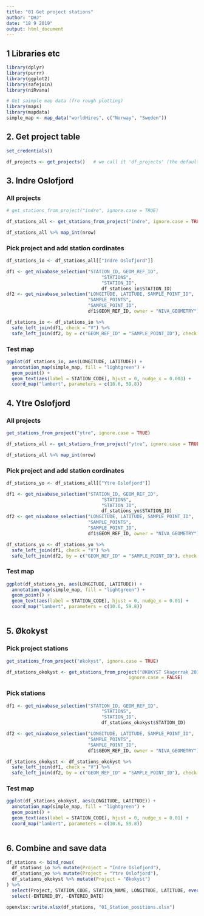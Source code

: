 ```yaml
---
title: "01 Get project stations"
author: "DHJ"
date: "18 9 2019"
output: html_document
---
```


## 1 Libraries etc
```r
library(dplyr)
library(purrr)
library(ggplot2)
library(safejoin)
library(niRvana)

# Get saimple map data (fro rough plotting)
library(maps)
library(mapdata)
simple_map <- map_data("worldHires", c("Norway", "Sweden"))

```

## 2. Get project table  
```r
set_credentials()
```

```r
df_projects <- get_projects()   # we call it 'df_projects' (the default name used by 'get_stations_from_project')
```

## 3. Indre Oslofjord  

### All projects
```r
# get_stations_from_project("indre", ignore.case = TRUE)

df_stations_all <- get_stations_from_project("indre", ignore.case = TRUE, keep_all = TRUE)

df_stations_all %>% map_int(nrow)
```

### Pick project and add station cordinates
```r
df_stations_io <- df_stations_all[["Indre Oslofjord"]]

df1 <- get_nivabase_selection("STATION_ID, GEOM_REF_ID", 
                                   "STATIONS", 
                                   "STATION_ID", 
                                   df_stations_io$STATION_ID)
df2 <- get_nivabase_selection("LONGITUDE, LATITUDE, SAMPLE_POINT_ID", 
                              "SAMPLE_POINTS", 
                              "SAMPLE_POINT_ID", 
                              df1$GEOM_REF_ID, owner = "NIVA_GEOMETRY")

df_stations_io <- df_stations_io %>%
  safe_left_join(df1, check = "V") %>%
  safe_left_join(df2, by = c("GEOM_REF_ID" = "SAMPLE_POINT_ID"), check = "V")

```

### Test map
```r
ggplot(df_stations_io, aes(LONGITUDE, LATITUDE)) +
  annotation_map(simple_map, fill = "lightgreen") +
  geom_point() +
  geom_text(aes(label = STATION_CODE), hjust = 0, nudge_x = 0.003) +
  coord_map("lambert", parameters = c(10.6, 59.8))
```


## 4. Ytre Oslofjord  

### All projects
```r
get_stations_from_project("ytre", ignore.case = TRUE)

df_stations_all <- get_stations_from_project("ytre", ignore.case = TRUE, keep_all = TRUE)

df_stations_all %>% map_int(nrow)
```

### Pick project and add station cordinates
```r
df_stations_yo <- df_stations_all[["Ytre Oslofjord"]]

df1 <- get_nivabase_selection("STATION_ID, GEOM_REF_ID", 
                                   "STATIONS", 
                                   "STATION_ID", 
                                   df_stations_yo$STATION_ID)
df2 <- get_nivabase_selection("LONGITUDE, LATITUDE, SAMPLE_POINT_ID", 
                              "SAMPLE_POINTS", 
                              "SAMPLE_POINT_ID", 
                              df1$GEOM_REF_ID, owner = "NIVA_GEOMETRY")

df_stations_yo <- df_stations_yo %>%
  safe_left_join(df1, check = "V") %>%
  safe_left_join(df2, by = c("GEOM_REF_ID" = "SAMPLE_POINT_ID"), check = "V")

```

### Test map
```r

ggplot(df_stations_yo, aes(LONGITUDE, LATITUDE)) +
  annotation_map(simple_map, fill = "lightgreen") +
  geom_point() +
  geom_text(aes(label = STATION_CODE), hjust = 0, nudge_x = 0.01) +
  coord_map("lambert", parameters = c(10.6, 59.8))
  

```

## 5. Økokyst  

### Pick project stations
```r
get_stations_from_project("økokyst", ignore.case = TRUE)

df_stations_okokyst <- get_stations_from_project("ØKOKYST Skagerrak 2017-2020", 
                                             ignore.case = FALSE)
```

### Pick stations
```r
df1 <- get_nivabase_selection("STATION_ID, GEOM_REF_ID", 
                                   "STATIONS", 
                                   "STATION_ID", 
                                   df_stations_okokyst$STATION_ID)

df2 <- get_nivabase_selection("LONGITUDE, LATITUDE, SAMPLE_POINT_ID", 
                              "SAMPLE_POINTS", 
                              "SAMPLE_POINT_ID", 
                              df1$GEOM_REF_ID, owner = "NIVA_GEOMETRY")

df_stations_okokyst <- df_stations_okokyst %>%
  safe_left_join(df1, check = "V") %>%
  safe_left_join(df2, by = c("GEOM_REF_ID" = "SAMPLE_POINT_ID"), check = "V")

```

### Test map
```r

ggplot(df_stations_okokyst, aes(LONGITUDE, LATITUDE)) +
  annotation_map(simple_map, fill = "lightgreen") +
  geom_point() +
  geom_text(aes(label = STATION_CODE), hjust = 0, nudge_x = 0.01) +
  coord_map("lambert", parameters = c(10.6, 59.8))
  
```

## 6. Combine and save data
```r
df_stations <- bind_rows(
  df_stations_io %>% mutate(Project = "Indre Oslofjord"),
  df_stations_yo %>% mutate(Project = "Ytre Oslofjord"),
  df_stations_okokyst %>% mutate(Project = "Økokyst")
) %>%
  select(Project, STATION_CODE, STATION_NAME, LONGITUDE, LATITUDE, everything()) %>%
  select(-ENTERED_BY, -ENTERED_DATE)

openxlsx::write.xlsx(df_stations, "01_Station_positions.xlsx")

```

